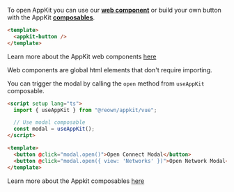 To open AppKit you can use our [**web component**](../core/components) or build your own button with the AppKit [**composables**](../core/composables.mdx#useAppKit).

<Tabs>
<Tab title="Web Components">

```html
<template>
  <appkit-button />
</template>
```

Learn more about the AppKit web components [here](../core/components)

<Info>
  Web components are global html elements that don't require importing.
</Info>

</Tab>
<Tab title="Composables">

You can trigger the modal by calling the `open` method from `useAppKit` composable.

```html
<script setup lang="ts">
  import { useAppKit } from "@reown/appkit/vue";

  // Use modal composable
  const modal = useAppKit();
</script>

<template>
  <button @click="modal.open()">Open Connect Modal</button>
  <button @click="modal.open({ view: 'Networks' })">Open Network Modal</button>
</template>
```

Learn more about the Appkit composables [here](../core/composables)

</Tab>
</Tabs>
